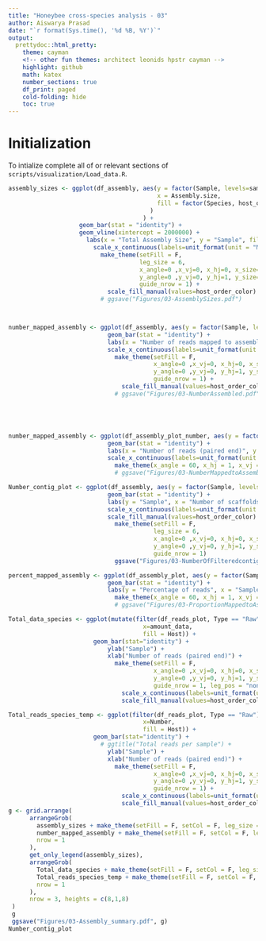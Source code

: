 ```yaml
---
title: "Honeybee cross-species analysis - 03"
author: Aiswarya Prasad
date: "`r format(Sys.time(), '%d %B, %Y')`"
output:
  prettydoc::html_pretty:
    theme: cayman
    <!-- other fun themes: architect leonids hpstr cayman -->
    highlight: github
    math: katex
    number_sections: true
    df_print: paged
    cold-folding: hide
    toc: true
---
```


# Initialization

To intialize complete all of or relevant sections of `scripts/visualization/Load_data.R`.

```r
assembly_sizes <- ggplot(df_assembly, aes(y = factor(Sample, levels=samples),
                                          x = Assembly.size,
                                          fill = factor(Species, host_order)
                                        )
                                      ) +
                    geom_bar(stat = "identity") +
                    geom_vline(xintercept = 2000000) +
                      labs(x = "Total Assembly Size", y = "Sample", fill = "Host Species") +
                        scale_x_continuous(labels=unit_format(unit = "M", scale = 1e-6)) +
                          make_theme(setFill = F,
                                     leg_size = 6,
                                     x_angle=0 ,x_vj=0, x_hj=0, x_size=12,
                                     y_angle=0 ,y_vj=0, y_hj=1, y_size=7,
                                     guide_nrow = 1) +
                            scale_fill_manual(values=host_order_color)
                          # ggsave("Figures/03-AssemblySizes.pdf")



number_mapped_assembly <- ggplot(df_assembly, aes(y = factor(Sample, levels=samples), x = Number.mapped, fill = factor(Species, host_order))) +
                            geom_bar(stat = "identity") +
                            labs(x = "Number of reads mapped to assembly", y = "Sample", fill = "Type") +
                            scale_x_continuous(labels=unit_format(unit = "M", scale = 1e-6)) +
                              make_theme(setFill = F,
                                         x_angle=0 ,x_vj=0, x_hj=0, x_size=12,
                                         y_angle=0 ,y_vj=0, y_hj=1, y_size=7,
                                         guide_nrow = 1) +
                                scale_fill_manual(values=host_order_color)
                              # ggsave("Figures/03-NumberAssembled.pdf")





number_mapped_assembly <- ggplot(df_assembly_plot_number, aes(y = factor(Sample, levels=samples), x = Number, fill = factor(Type, levels = c("Unmapped", "Mapped")))) +
                            geom_bar(stat = "identity") +
                            labs(x = "Number of reads (paired end)", y = "Sample", fill = "Type") +
                            scale_x_continuous(labels=unit_format(unit = "M", scale = 1e-6)) +
                              make_theme(x_angle = 60, x_hj = 1, x_vj = 1, max_colors = length(unique(df_assembly_plot$Type)), x_size = 7, guide_nrow = 1)
                              # ggsave("Figures/03-NumberMappedtoAssembly.pdf")

Number_contig_plot <- ggplot(df_assembly, aes(y = factor(Sample, levels=samples), x = Number.of.filtered.scaffolds, fill = factor(Species, levels = rev(host_order)))) +
                            geom_bar(stat = "identity") +
                            labs(y = "Sample", x = "Number of scaffolds", fill = "Host") +
                            scale_x_continuous(labels=unit_format(unit = "K", scale = 1e-4)) +
                            scale_fill_manual(values=host_order_color) +
                              make_theme(setFill = F,
                                         leg_size = 6,
                                         x_angle=0 ,x_vj=0, x_hj=0, x_size=12,
                                         y_angle=0 ,y_vj=0, y_hj=1, y_size=7,
                                         guide_nrow = 1)
                              ggsave("Figures/03-NumberOfFilteredcontigs.pdf")

percent_mapped_assembly <- ggplot(df_assembly_plot, aes(y = factor(Sample, levels=samples), x = Percent, fill = factor(Type, levels = c("Unmapped", "Mapped")))) +
                            geom_bar(stat = "identity") +
                            labs(y = "Percentage of reads", x = "Sample", fill = "Type") +
                              make_theme(x_angle = 60, x_hj = 1, x_vj = 1, max_colors = length(unique(df_assembly_plot$Type)), x_size = 7, guide_nrow = 1)
                              # ggsave("Figures/03-ProportionMappedtoAssembly.pdf")

Total_data_species <- ggplot(mutate(filter(df_reads_plot, Type == "Raw" ), amount_data = Number*2*150), aes(y=factor(Sample, levels = samples),
                                      x=amount_data,
                                      fill = Host)) +
                        geom_bar(stat="identity") +
                            ylab("Sample") +
                            xlab("Number of reads (paired end)") +
                              make_theme(setFill = F,
                                         x_angle=0 ,x_vj=0, x_hj=0, x_size=12,
                                         y_angle=0 ,y_vj=0, y_hj=1, y_size=7,
                                         guide_nrow = 1, leg_pos = "none") +
                                scale_x_continuous(labels=unit_format(unit = "G", scale = 1e-9)) +
                                scale_fill_manual(values=host_order_color)

Total_reads_species_temp <- ggplot(filter(df_reads_plot, Type == "Raw"), aes(y=factor(Sample, levels = samples),
                                      x=Number,
                                      fill = Host)) +
                        geom_bar(stat="identity") +
                          # ggtitle("Total reads per sample") +
                            ylab("Sample") +
                            xlab("Number of reads (paired end)") +
                              make_theme(setFill = F,
                                         x_angle=0 ,x_vj=0, x_hj=0, x_size=12,
                                         y_angle=0 ,y_vj=0, y_hj=1, y_size=7,
                                         guide_nrow = 1) +
                                scale_x_continuous(labels=unit_format(unit = "M", scale = 1e-6)) +
                                scale_fill_manual(values=host_order_color)
g <- grid.arrange(
      arrangeGrob(
        assembly_sizes + make_theme(setFill = F, setCol = F, leg_size = 6, y_size = 5, y_hj = 1, y_vj = 1, x_size = 8, guide_nrow = 1, leg_pos = "none"),
        number_mapped_assembly + make_theme(setFill = F, setCol = F, leg_size = 6, y_size = 5, y_hj = 1, y_vj = 1, x_size = 8, guide_nrow = 1, leg_pos = "none"),
        nrow = 1
      ),
      get_only_legend(assembly_sizes),
      arrangeGrob(
        Total_data_species + make_theme(setFill = F, setCol = F, leg_size = 6, y_size = 5, y_hj = 1, y_vj = 1, x_size = 8, guide_nrow = 2, leg_pos = "none"),
        Total_reads_species_temp + make_theme(setFill = F, setCol = F, leg_size = 6, y_size = 5, y_hj = 1, y_vj = 1, x_size = 8, guide_nrow = 1, leg_pos = "none"),
        nrow = 1
      ),
      nrow = 3, heights = c(8,1,8)
 )
 g
 ggsave("Figures/03-Assembly_summary.pdf", g)
Number_contig_plot
```